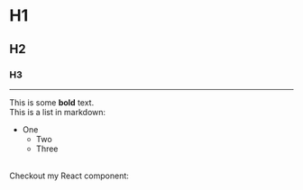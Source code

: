 # H1
## H2
### H3

---

This is some **bold** text.
<br />
This is a list in markdown:

- One
    - Two
    - Three
<br />
Checkout my React component: